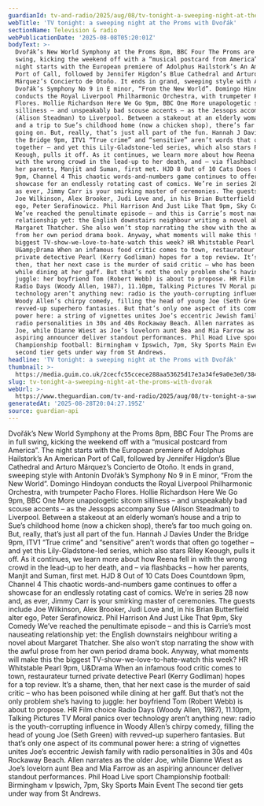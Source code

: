 ```yaml
---
guardianId: tv-and-radio/2025/aug/08/tv-tonight-a-sweeping-night-at-the-proms-with-dvorak
webTitle: 'TV tonight: a sweeping night at the Proms with Dvořák'
sectionName: Television & radio
webPublicationDate: '2025-08-08T05:20:01Z'
bodyText: >-
  Dvořák’s New World Symphony at the Proms 8pm, BBC Four The Proms are in full
  swing, kicking the weekend off with a “musical postcard from America”. The
  night starts with the European premiere of Adolphus Hailstork’s An American
  Port of Call, followed by Jennifer Higdon’s Blue Cathedral and Arturo
  Márquez’s Concierto de Otoño. It ends in grand, sweeping style with Antonín
  Dvořák’s Symphony No 9 in E minor, “From the New World”. Domingo Hindoyan
  conducts the Royal Liverpool Philharmonic Orchestra, with trumpeter Pacho
  Flores. Hollie Richardson Here We Go 9pm, BBC One More unapologetic sitcom
  silliness – and unspeakably bad scouse accents – as the Jessops accompany Sue
  (Alison Steadman) to Liverpool. Between a stakeout at an elderly woman’s house
  and a trip to Sue’s childhood home (now a chicken shop), there’s far too much
  going on. But, really, that’s just all part of the fun. Hannah J Davies Under
  the Bridge 9pm, ITV1 “True crime” and “sensitive” aren’t words that often go
  together – and yet this Lily-Gladstone-led series, which also stars Riley
  Keough, pulls it off. As it continues, we learn more about how Reena fell in
  with the wrong crowd in the lead-up to her death, and – via flashbacks – how
  her parents, Manjit and Suman, first met. HJD 8 Out of 10 Cats Does Countdown
  9pm, Channel 4 This chaotic words-and-numbers game continues to offer a
  showcase for an endlessly rotating cast of comics. We’re in series 28 now and,
  as ever, Jimmy Carr is your smirking master of ceremonies. The guests include
  Joe Wilkinson, Alex Brooker, Judi Love and, in his Brian Butterfield alter
  ego, Peter Serafinowicz. Phil Harrison And Just Like That 9pm, Sky Comedy
  We’ve reached the penultimate episode – and this is Carrie’s most nauseating
  relationship yet: the English downstairs neighbour writing a novel about
  Margaret Thatcher. She also won’t stop narrating the show with the awful prose
  from her own period drama book. Anyway, what moments will make this the
  biggest TV-show-we-love-to-hate-watch this week? HR Whitstable Pearl 9pm,
  U&amp;Drama When an infamous food critic comes to town, restaurateur turned
  private detective Pearl (Kerry Godliman) hopes for a top review. It’s a shame,
  then, that her next case is the murder of said critic – who has been poisoned
  while dining at her gaff. But that’s not the only problem she’s having to
  juggle: her boyfriend Tom (Robert Webb) is about to propose. HR Film choice
  Radio Days (Woody Allen, 1987), 11.10pm, Talking Pictures TV Moral panics over
  technology aren’t anything new: radio is the youth-corrupting influence in
  Woody Allen’s chirpy comedy, filling the head of young Joe (Seth Green) with
  revved-up superhero fantasies. But that’s only one aspect of its communal
  power here: a string of vignettes unites Joe’s eccentric Jewish family with
  radio personalities in 30s and 40s Rockaway Beach. Allen narrates as the older
  Joe, while Dianne Wiest as Joe’s lovelorn aunt Bea and Mia Farrow as an
  aspiring announcer deliver standout performances. Phil Hoad Live sport
  Championship football: Birmingham v Ipswich, 7pm, Sky Sports Main Event The
  second tier gets under way from St Andrews.
headline: 'TV tonight: a sweeping night at the Proms with Dvořák'
thumbnail: >-
  https://media.guim.co.uk/2cecfc55ccece288aa53625d17e3a34fe9a0e3e0/384_0_3312_2650/500.jpg
slug: tv-tonight-a-sweeping-night-at-the-proms-with-dvorak
webUrl: >-
  https://www.theguardian.com/tv-and-radio/2025/aug/08/tv-tonight-a-sweeping-night-at-the-proms-with-dvorak
generatedAt: '2025-08-28T20:04:27.195Z'
source: guardian-api
---
```

Dvořák’s New World Symphony at the Proms 8pm, BBC Four The Proms are in full swing, kicking the weekend off with a “musical postcard from America”. The night starts with the European premiere of Adolphus Hailstork’s An American Port of Call, followed by Jennifer Higdon’s Blue Cathedral and Arturo Márquez’s Concierto de Otoño. It ends in grand, sweeping style with Antonín Dvořák’s Symphony No 9 in E minor, “From the New World”. Domingo Hindoyan conducts the Royal Liverpool Philharmonic Orchestra, with trumpeter Pacho Flores. Hollie Richardson Here We Go 9pm, BBC One More unapologetic sitcom silliness – and unspeakably bad scouse accents – as the Jessops accompany Sue (Alison Steadman) to Liverpool. Between a stakeout at an elderly woman’s house and a trip to Sue’s childhood home (now a chicken shop), there’s far too much going on. But, really, that’s just all part of the fun. Hannah J Davies Under the Bridge 9pm, ITV1 “True crime” and “sensitive” aren’t words that often go together – and yet this Lily-Gladstone-led series, which also stars Riley Keough, pulls it off. As it continues, we learn more about how Reena fell in with the wrong crowd in the lead-up to her death, and – via flashbacks – how her parents, Manjit and Suman, first met. HJD 8 Out of 10 Cats Does Countdown 9pm, Channel 4 This chaotic words-and-numbers game continues to offer a showcase for an endlessly rotating cast of comics. We’re in series 28 now and, as ever, Jimmy Carr is your smirking master of ceremonies. The guests include Joe Wilkinson, Alex Brooker, Judi Love and, in his Brian Butterfield alter ego, Peter Serafinowicz. Phil Harrison And Just Like That 9pm, Sky Comedy We’ve reached the penultimate episode – and this is Carrie’s most nauseating relationship yet: the English downstairs neighbour writing a novel about Margaret Thatcher. She also won’t stop narrating the show with the awful prose from her own period drama book. Anyway, what moments will make this the biggest TV-show-we-love-to-hate-watch this week? HR Whitstable Pearl 9pm, U&amp;Drama When an infamous food critic comes to town, restaurateur turned private detective Pearl (Kerry Godliman) hopes for a top review. It’s a shame, then, that her next case is the murder of said critic – who has been poisoned while dining at her gaff. But that’s not the only problem she’s having to juggle: her boyfriend Tom (Robert Webb) is about to propose. HR Film choice Radio Days (Woody Allen, 1987), 11.10pm, Talking Pictures TV Moral panics over technology aren’t anything new: radio is the youth-corrupting influence in Woody Allen’s chirpy comedy, filling the head of young Joe (Seth Green) with revved-up superhero fantasies. But that’s only one aspect of its communal power here: a string of vignettes unites Joe’s eccentric Jewish family with radio personalities in 30s and 40s Rockaway Beach. Allen narrates as the older Joe, while Dianne Wiest as Joe’s lovelorn aunt Bea and Mia Farrow as an aspiring announcer deliver standout performances. Phil Hoad Live sport Championship football: Birmingham v Ipswich, 7pm, Sky Sports Main Event The second tier gets under way from St Andrews.
